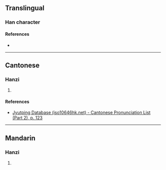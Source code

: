 {{character info/new}}
==Translingual==

===Han character===
{{Han char|rn=72|rad=日|as=10|sn=14|four=|canj=AAJV|ids=⿰日晏}}

====References====
* {{Han ref|kx=0499.030|dkj=14102|dj=0868.060|hdz=21530.030|uh=66A5|ud=26277}}

----

==Cantonese==

===Hanzi===
{{yue-hanzi|jyut=[[aan3]], [[ngaan3]]|y=aan3, ngaan3}}

# {{defn|lang=yue|sort=日10}}

====References====
* [http://www.iso10646hk.net/jp/document/download.jsp Jyutping Database (iso10646hk.net) - Cantonese Pronunciation List (Part 2), p. 123]

----

==Mandarin==

===Hanzi===
{{cmn-hanzi|pin=[[yàn]] ([[yan4]])|wg=yen<sup>4</sup>}}

# {{defn|lang=cmn|sort=日10}}